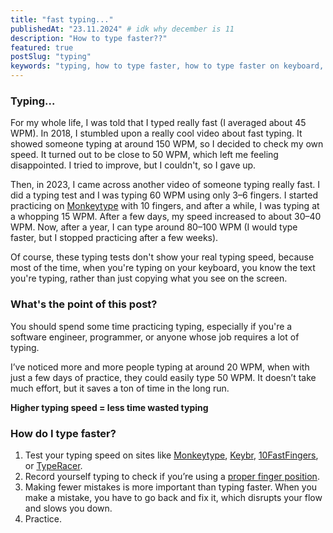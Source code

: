 ```yaml
---
title: "fast typing..."
publishedAt: "23.11.2024" # idk why december is 11
description: "How to type faster??"
featured: true
postSlug: "typing"
keywords: "typing, how to type faster, how to type faster on keyboard, wiktrek, wiktrek.xyz, typing speed, typing practice"
---
```


### Typing...

For my whole life, I was told that I typed really fast (I averaged about 45 WPM). In 2018, I stumbled upon a really cool video about fast typing. It showed someone typing at around 150 WPM, so I decided to check my own speed. It turned out to be close to 50 WPM, which left me feeling disappointed. I tried to improve, but I couldn't, so I gave up.

Then, in 2023, I came across another video of someone typing really fast. I did a typing test and I was typing 60 WPM using only 3–6 fingers. I started practicing on [Monkeytype](https://monkeytype.com/) with 10 fingers, and after a while, I was typing at a whopping 15 WPM. After a few days, my speed increased to about 30–40 WPM. Now, after a year, I can type around 80–100 WPM (I would type faster, but I stopped practicing after a few weeks).

Of course, these typing tests don't show your real typing speed, because most of the time, when you're typing on your keyboard, you know the text you're typing, rather than just copying what you see on the screen.

### What's the point of this post?

You should spend some time practicing typing, especially if you're a software engineer, programmer, or anyone whose job requires a lot of typing.

I’ve noticed more and more people typing at around 20 WPM, when with just a few days of practice, they could easily type 50 WPM. It doesn’t take much effort, but it saves a ton of time in the long run.

**Higher typing speed = less time wasted typing**

### How do I type faster?

1. Test your typing speed on sites like [Monkeytype](https://monkeytype.com/), [Keybr](https://www.keybr.com/), [10FastFingers](https://10fastfingers.com/typing-test/english), or [TypeRacer](https://play.typeracer.com/).
2. Record yourself typing to check if you’re using a [proper finger position](https://duckduckgo.com/?q=proper+finger+position+on+keyboard&t=h_&iar=images&iax=images&ia=images).
3. Making fewer mistakes is more important than typing faster. When you make a mistake, you have to go back and fix it, which disrupts your flow and slows you down.
4. Practice.

